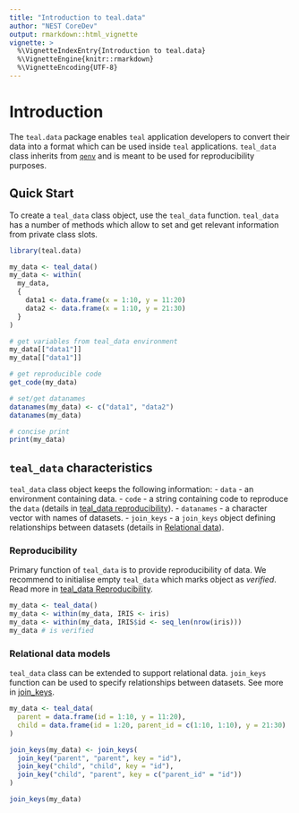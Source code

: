 ```yaml
---
title: "Introduction to teal.data"
author: "NEST CoreDev"
output: rmarkdown::html_vignette
vignette: >
  %\VignetteIndexEntry{Introduction to teal.data}
  %\VignetteEngine{knitr::rmarkdown}
  %\VignetteEncoding{UTF-8}
---
```


# Introduction

The `teal.data` package enables `teal` application developers to convert their data into a format which can be used
inside `teal` applications. `teal_data` class inherits from [`qenv`](https://insightsengineering.github.io/teal.code/latest-tag/articles/qenv.html) and is meant to be used for reproducibility purposes. 

## Quick Start

To create a `teal_data` class object, use the `teal_data` function. `teal_data` has a number of methods which allow 
to set and get relevant information from private class slots.

```r
library(teal.data)

my_data <- teal_data()
my_data <- within(
  my_data,
  {
    data1 <- data.frame(x = 1:10, y = 11:20)
    data2 <- data.frame(x = 1:10, y = 21:30)
  }
)

# get variables from teal_data environment
my_data[["data1"]]
my_data[["data1"]]

# get reproducible code
get_code(my_data)

# set/get datanames
datanames(my_data) <- c("data1", "data2")
datanames(my_data)

# concise print
print(my_data)
```


## `teal_data` characteristics

`teal_data` class object keeps the following information:
- `data` - an environment containing data. 
- `code` - a string containing code to reproduce the `data` (details in [teal_data reproducibility ](teal-data-reproducibility.html)).
- `datanames` - a character vector with names of datasets.
- `join_keys` - a `join_keys` object defining relationships between datasets (details in [Relational data](relational-data.html)).

### Reproducibility

Primary function of `teal_data` is to provide reproducibility of data. We recommend to initialise empty `teal_data` which marks object as _verified_. Read more in [teal_data Reproducibility](teal-data-reproducibility.html).

```r
my_data <- teal_data()
my_data <- within(my_data, IRIS <- iris)
my_data <- within(my_data, IRIS$id <- seq_len(nrow(iris)))
my_data # is verified
```


### Relational data models

`teal_data` class can be extended to support relational data. `join_keys` function can be used to specify relationships between datasets. See more in [join_keys](join-keys.html).

```r
my_data <- teal_data(
  parent = data.frame(id = 1:10, y = 11:20),
  child = data.frame(id = 1:20, parent_id = c(1:10, 1:10), y = 21:30)
)

join_keys(my_data) <- join_keys(
  join_key("parent", "parent", key = "id"),
  join_key("child", "child", key = "id"),
  join_key("child", "parent", key = c("parent_id" = "id"))
)

join_keys(my_data)
```
